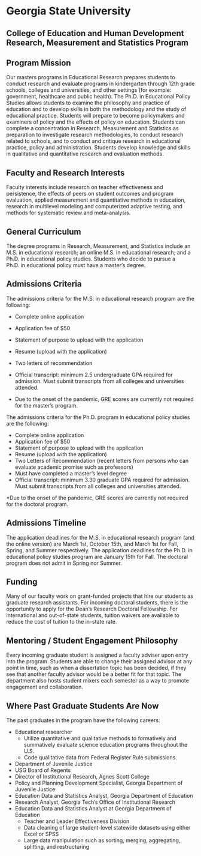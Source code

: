 

# Georgia State University {-}

## College of Education and Human Development Research, Measurement and Statistics Program  {-}

## Program Mission  {-}

Our masters programs in Educational Research prepares students to conduct research and evaluate programs in kindergarten through 12th grade schools, colleges and universities, and other settings (for example: government, healthcare and public health). The Ph.D. in Educational Policy Studies allows students to examine the philosophy and practice of education and to develop skills in both the methodology and the study of educational practice. Students will prepare to become policymakers and examiners of policy and the effects of policy on education. Students can complete a concentration in Research, Measurement and Statistics as preparation to investigate research methodologies, to conduct research related to schools, and to conduct and critique research in educational practice, policy and administration. Students develop knowledge and skills in qualitative and quantitative research and evaluation methods.

## Faculty and Research Interests  {-}
Faculty interests include research on teacher effectiveness and persistence, the effects of peers on student outcomes and program evaluation, applied measurement and quantitative methods in education, research in multilevel modeling and computerized adaptive testing, and methods for systematic review and meta-analysis.

## General Curriculum  {-}
The degree programs in Research, Measurement, and Statistics include an M.S. in educational research; an online M.S. in educational research; and a Ph.D. in educational policy studies. Students who decide to pursue a Ph.D. in educational policy must have a master's degree.

## Admissions Criteria  {-}
The admissions criteria for the M.S. in educational research program are the following:

- Complete online application
- Application fee of $50
- Statement of purpose to upload with the application
- Resume (upload with the application)
- Two letters of recommendation
- Official transcript: minimum 2.5 undergraduate GPA required for admission. Must submit transcripts from all colleges and universities attended.

* Due to the onset of the pandemic, GRE scores are currently not required for the master's program.

The admissions criteria for the Ph.D. program in educational policy studies are the following:

- Complete online application
- Application fee of $50
- Statement of purpose to upload with the application
- Resume (upload with the application)
- Two Letters of Recommendation (recent letters from persons who can evaluate academic promise such as professors)
- Must have completed a master’s level degree
- Official transcript: minimum 3.30 graduate GPA required for admission. Must submit transcripts from all colleges and universities attended.

*Due to the onset of the pandemic, GRE scores are currently not required for the doctoral program.

## Admissions Timeline  {-}
The application deadlines for the M.S. in educational research program (and the online version) are March 1st, October 15th, and March 1st for Fall, Spring, and Summer respectively. The application deadlines for the Ph.D. in educational policy studies program are January 15th for Fall. The doctoral program does not admit in Spring nor Summer.

## Funding  {-}
Many of our faculty work on grant-funded projects that hire our students as graduate research assistants. For incoming doctoral students, there is the opportunity to apply for the Dean’s Research Doctoral Fellowship. For international and out-of-state students, tuition waivers are available to reduce the cost of tuition to the in-state rate.

## Mentoring / Student Engagement Philosophy  {-}
Every incoming graduate student is assigned a faculty adviser upon entry into the program. Students are able to change their assigned advisor at any point in time, such as when a dissertation topic has been decided, if they see that another faculty advisor would be a better fit for that topic. The department also hosts student mixers each semester as a way to promote engagement and collaboration.

## Where Past Graduate Students Are Now  {-}
The past graduates in the program have the following careers:

- Educational researcher
  - Utilize quantitative and qualitative methods to formatively and summatively evaluate science education programs throughout the U.S.
  - Code qualitative data from Federal Register Rule submissions.
- Department of Juvenile Justice
- USG Board of Regents
- Director of Institutional Research, Agnes Scott College
- Policy and Planning Development Specialist, Georgia Department of Juvenile Justice
- Education Data and Statistics Analyst, Georgia Department of Education
- Research Analyst, Georgia Tech’s Office of Institutional Research
- Education Data and Statistics Analyst at Georgia Department of Education
  - Teacher and Leader Effectiveness Division
  - Data cleaning of large student-level statewide datasets using either Excel or SPSS
  - Large data manipulation such as sorting, merging, aggregating, splitting, and restructuring
